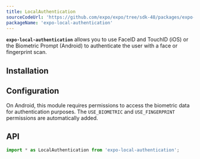 ```yaml
---
title: LocalAuthentication
sourceCodeUrl: 'https://github.com/expo/expo/tree/sdk-48/packages/expo-local-authentication'
packageName: 'expo-local-authentication'
---
```



**`expo-local-authentication`** allows you to use FaceID and TouchID (iOS) or the Biometric Prompt (Android) to authenticate the user with a face or fingerprint scan.

<PlatformsSection android emulator ios simulator />

## Installation

<APIInstallSection />

## Configuration

On Android, this module requires permissions to access the biometric data for authentication purposes. The `USE_BIOMETRIC` and `USE_FINGERPRINT` permissions are automatically added.

## API

```js
import * as LocalAuthentication from 'expo-local-authentication';
```

<APISection packageName="expo-local-authentication" apiName="LocalAuthentication" />
